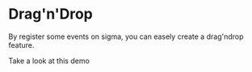 
# Drag'n'Drop


By register some events on sigma, you can easely create a drag'ndrop feature.

Take a look at this demo

<CodePreview code={DragNdropSource} title="Drag'n'drop nodes on the graph">
  <DragNdrop />
</CodePreview>
